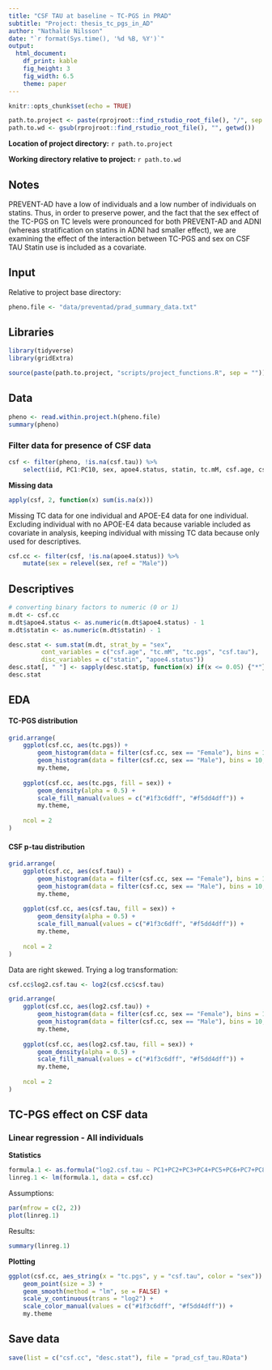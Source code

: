 ```yaml
---
title: "CSF TAU at baseline ~ TC-PGS in PRAD"
subtitle: "Project: thesis_tc_pgs_in_AD"
author: "Nathalie Nilsson"
date: "`r format(Sys.time(), '%d %B, %Y')`"
output: 
  html_document: 
    df_print: kable
    fig_height: 3
    fig_width: 6.5
    theme: paper
---
```


```r
knitr::opts_chunk$set(echo = TRUE)
```

```r
path.to.project <- paste(rprojroot::find_rstudio_root_file(), "/", sep = "")
path.to.wd <- gsub(rprojroot::find_rstudio_root_file(), "", getwd())
```
**Location of project directory:** `r path.to.project`

**Working directory relative to project:** `r path.to.wd`

## Notes
PREVENT-AD have a low of individuals and a low number of individuals on statins. Thus, in order to preserve power, and the fact that the sex effect of the TC-PGS on TC levels were pronounced for both PREVENT-AD and ADNI (whereas stratification on statins in ADNI had smaller effect), we are examining the effect of the interaction between TC-PGS and sex on CSF TAU Statin use is included as a covariate.

## Input
Relative to project base directory:
```r
pheno.file <- "data/preventad/prad_summary_data.txt"
```

## Libraries
```r
library(tidyverse)
library(gridExtra)

source(paste(path.to.project, "scripts/project_functions.R", sep = ""))
```

## Data
```r
pheno <- read.within.project.h(pheno.file)
summary(pheno)
```

### Filter data for presence of CSF data
```r
csf <- filter(pheno, !is.na(csf.tau)) %>%
    select(iid, PC1:PC10, sex, apoe4.status, statin, tc.mM, csf.age, csf.tau, tc.pgs)
```

**Missing data**
```r
apply(csf, 2, function(x) sum(is.na(x)))
```

Missing TC data for one individual and APOE-E4 data for one individual. Excluding individual with no APOE-E4 data because variable included as covariate in analysis, keeping individual with missing TC data because only used for descriptives.  
```r
csf.cc <- filter(csf, !is.na(apoe4.status)) %>%
    mutate(sex = relevel(sex, ref = "Male"))
```

## Descriptives
```r
# converting binary factors to numeric (0 or 1)
m.dt <- csf.cc
m.dt$apoe4.status <- as.numeric(m.dt$apoe4.status) - 1
m.dt$statin <- as.numeric(m.dt$statin) - 1

desc.stat <- sum.stat(m.dt, strat_by = "sex", 
         cont_variables = c("csf.age", "tc.mM", "tc.pgs", "csf.tau"), 
         disc_variables = c("statin", "apoe4.status"))
desc.stat[, " "] <- sapply(desc.stat$p, function(x) if(x <= 0.05) {"*"} else {""})
desc.stat
```

## EDA

#### TC-PGS distribution
```r
grid.arrange(
    ggplot(csf.cc, aes(tc.pgs)) + 
        geom_histogram(data = filter(csf.cc, sex == "Female"), bins = 10, fill = "#f5dd4dff") +
        geom_histogram(data = filter(csf.cc, sex == "Male"), bins = 10, fill = "#1f3c6dff") +
        my.theme, 
    
    ggplot(csf.cc, aes(tc.pgs, fill = sex)) +
        geom_density(alpha = 0.5) +
        scale_fill_manual(values = c("#1f3c6dff", "#f5dd4dff")) +
        my.theme,
    
    ncol = 2
)
```

#### CSF p-tau distribution
```r
grid.arrange(
    ggplot(csf.cc, aes(csf.tau)) + 
        geom_histogram(data = filter(csf.cc, sex == "Female"), bins = 10, fill = "#f5dd4dff") +
        geom_histogram(data = filter(csf.cc, sex == "Male"), bins = 10, fill = "#1f3c6dff") +
        my.theme, 
    
    ggplot(csf.cc, aes(csf.tau, fill = sex)) +
        geom_density(alpha = 0.5) +
        scale_fill_manual(values = c("#1f3c6dff", "#f5dd4dff")) +
        my.theme,
    
    ncol = 2
)
```

Data are right skewed. Trying a log transformation:
```r
csf.cc$log2.csf.tau <- log2(csf.cc$csf.tau)

grid.arrange(
    ggplot(csf.cc, aes(log2.csf.tau)) + 
        geom_histogram(data = filter(csf.cc, sex == "Female"), bins = 10, fill = "#f5dd4dff") +
        geom_histogram(data = filter(csf.cc, sex == "Male"), bins = 10, fill = "#1f3c6dff") +
        my.theme, 
    
    ggplot(csf.cc, aes(log2.csf.tau, fill = sex)) +
        geom_density(alpha = 0.5) +
        scale_fill_manual(values = c("#1f3c6dff", "#f5dd4dff")) +
        my.theme,
    
    ncol = 2
)
```

## TC-PGS effect on CSF data

### Linear regression - All individuals

**Statistics**
```r
formula.1 <- as.formula("log2.csf.tau ~ PC1+PC2+PC3+PC4+PC5+PC6+PC7+PC8+PC9+PC10+csf.age + apoe4.status + statin + sex * tc.pgs")
linreg.1 <- lm(formula.1, data = csf.cc)
```

Assumptions:
```r
par(mfrow = c(2, 2))
plot(linreg.1)
```

Results:
```r
summary(linreg.1)
```

**Plotting**
```r
ggplot(csf.cc, aes_string(x = "tc.pgs", y = "csf.tau", color = "sex")) +
    geom_point(size = 3) +
    geom_smooth(method = "lm", se = FALSE) +
    scale_y_continuous(trans = "log2") +
    scale_color_manual(values = c("#1f3c6dff", "#f5dd4dff")) +
    my.theme
```

## Save data
```r
save(list = c("csf.cc", "desc.stat"), file = "prad_csf_tau.RData")
```


